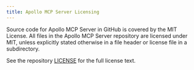 ```yaml
---
title: Apollo MCP Server Licensing
---
```


Source code for Apollo MCP Server in GitHub is covered by the MIT License. All files in the Apollo MCP Server repository are licensed under MIT, unless explicitly stated otherwise in a file header or license file in a subdirectory.

See the repository [LICENSE](https://github.com/apollographql/apollo-mcp-server/blob/main/LICENSE) for the full license text.